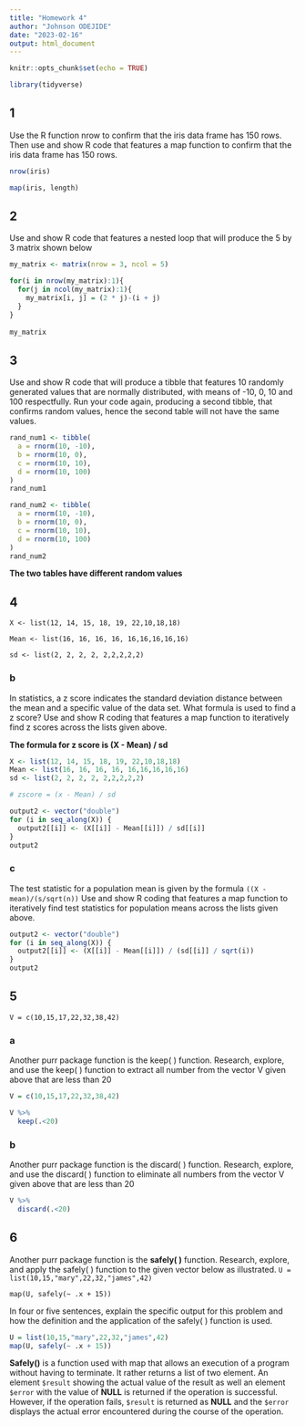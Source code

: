```yaml
---
title: "Homework 4"
author: "Johnson ODEJIDE"
date: "2023-02-16"
output: html_document
---
```


```r
knitr::opts_chunk$set(echo = TRUE)

library(tidyverse)
```

## 1

Use the R function nrow to confirm that the iris data frame has 150 rows. Then use and show R code that features a map function to confirm that the iris data frame has 150 rows.

```r
nrow(iris)

map(iris, length)
```

## 2

Use and show R code that features a nested loop that will produce the  5 by 3 matrix shown below

```r
my_matrix <- matrix(nrow = 3, ncol = 5)

for(i in nrow(my_matrix):1){
  for(j in ncol(my_matrix):1){
    my_matrix[i, j] = (2 * j)-(i + j)
  }
}
  
my_matrix

```

## 3

Use and show R code that will produce a tibble that features 10 randomly generated values that are normally distributed, with means of -10, 0, 10 and 100 respectfully.  Run your code again, producing a second tibble, that confirms random values, hence the second table will not have the same values.

```r
rand_num1 <- tibble(
  a = rnorm(10, -10),
  b = rnorm(10, 0),
  c = rnorm(10, 10),
  d = rnorm(10, 100)
)
rand_num1

rand_num2 <- tibble(
  a = rnorm(10, -10),
  b = rnorm(10, 0),
  c = rnorm(10, 10),
  d = rnorm(10, 100)
)
rand_num2

```
**The two tables have different random values**

## 4

` X <- list(12, 14, 15, 18, 19, 22,10,18,18) `

` Mean <- list(16, 16, 16, 16, 16,16,16,16,16) `

` sd <- list(2, 2, 2, 2, 2,2,2,2,2) `

### b

In statistics, a z score indicates the standard deviation distance between the mean and a specific value of the data set. What formula is used to find a z score? Use and show R coding that features a map function to iteratively find z scores across the lists given above.

**The formula for z score is (X - Mean) / sd**

```r
X <- list(12, 14, 15, 18, 19, 22,10,18,18)
Mean <- list(16, 16, 16, 16, 16,16,16,16,16)
sd <- list(2, 2, 2, 2, 2,2,2,2,2)

# zscore = (x - Mean) / sd

output2 <- vector("double") 
for (i in seq_along(X)) {
  output2[[i]] <- (X[[i]] - Mean[[i]]) / sd[[i]]
}
output2

```


### c

The test statistic for a population mean is given by the formula `((X - mean)/(s/sqrt(n))` Use and show R coding that features a map function to iteratively find test statistics for population means across the lists given above.

```r
output2 <- vector("double")
for (i in seq_along(X)) {
  output2[[i]] <- (X[[i]] - Mean[[i]]) / (sd[[i]] / sqrt(i))
}
output2
```

## 5

`V = c(10,15,17,22,32,38,42)`

### a

Another purr package function is the keep( ) function. Research, explore, and use the keep( ) function to extract all number from the vector V given above that are less than 20


```r
V = c(10,15,17,22,32,38,42)

V %>% 
  keep(.<20)

```


### b

Another purr package function is the discard( ) function. Research, explore, and use the discard( ) function to eliminate all numbers from the vector V given above that are less than 20

```r
V %>% 
  discard(.<20)
```


## 6

Another purr package function is the **safely( )** function. Research, explore, and apply the 
 safely( ) function  to the given vector below as illustrated.
  `U = list(10,15,"mary",22,32,"james",42)`
  
  `map(U, safely(~ .x + 15))`
  
In four or five sentences, explain the specific output for this problem and how the definition and the application of the safely( ) function is used.

```r
U = list(10,15,"mary",22,32,"james",42)
map(U, safely(~ .x + 15))
```
**Safely()** is a function used with map that allows an execution of a program without having to terminate. It rather returns a list of two element. An element `$result` showing the actual value of the result as well an element `$error` with the value of **NULL** is returned if the operation is successful. However, if the operation fails, `$result` is returned as **NULL** and the `$error` displays the actual error encountered during the course of the operation.
